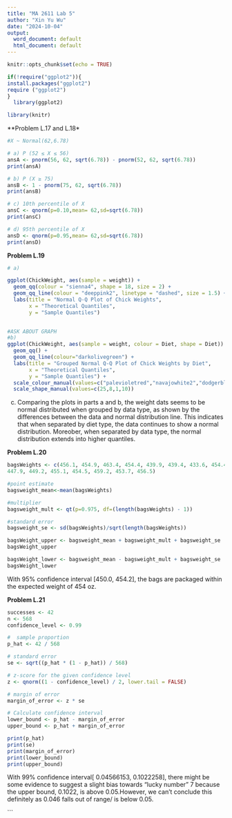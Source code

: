 ```yaml
---
title: "MA 2611 Lab 5"
author: "Xin Yu Wu"
date: "2024-10-04"
output:
  word_document: default
  html_document: default
---
```


```r
knitr::opts_chunk$set(echo = TRUE)

if(!require("ggplot2")){
install.packages("ggplot2")
require ("ggplot2")
}
  library(ggplot2)

library(knitr)
```

**Problem L.17 and L.18*

```r
#X ~ Normal(62,6.78)

# a) P (52 ≤ X ≤ 56)
ansA <- pnorm(56, 62, sqrt(6.78)) - pnorm(52, 62, sqrt(6.78))
print(ansA)

# b) P (X ≥ 75)
ansB <- 1 - pnorm(75, 62, sqrt(6.78))
print(ansB)

# c) 10th percentile of X
ansC <- qnorm(p=0.10,mean= 62,sd=sqrt(6.78))
print(ansC)

# d) 95th percentile of X
ansD <- qnorm(p=0.95,mean= 62,sd=sqrt(6.78))
print(ansD)

```
**Problem L.19**
```r
# a)

ggplot(ChickWeight, aes(sample = weight)) +
  geom_qq(colour = "sienna4", shape = 18, size = 2) +
  geom_qq_line(colour = "deeppink2", linetype = "dashed", size = 1.5) +
  labs(title = "Normal Q-Q Plot of Chick Weights", 
       x = "Theoretical Quantiles",
       y = "Sample Quantiles")
  


```
```r
#ASK ABOUT GRAPH 
#b)
ggplot(ChickWeight, aes(sample = weight, colour = Diet, shape = Diet)) +
  geom_qq() +
  geom_qq_line(colour="darkolivegreen") +
  labs(title = "Grouped Normal Q-Q Plot of Chick Weights by Diet", 
       x = "Theoretical Quantiles",
       y = "Sample Quantiles") + 
  scale_colour_manual(values=c("palevioletred","navajowhite2","dodgerblue","mediumspringgreen")) +
  scale_shape_manual(values=c(25,8,1,10))


```
c) Comparing the plots in parts a and b, the weight dats seems to be normal distributed when grouped by data type, as shown by the differences between the data and normal distribution line. This indicates that when separated by diet type, the data continues to show a normal distribution. Moreober, when separated by data type, the normal distribution extends into higher quantiles.

**Problem L.20**
```r

bagsWeights <- c(456.1, 454.9, 463.4, 454.4, 439.9, 439.4, 433.6, 454.4, 441.2, 451.7, 451.1, 454.1, 449.7, 450.1, 449.6, 449.8, 448.2, 451.5,
447.9, 449.2, 455.1, 454.5, 459.2, 453.7, 456.5)

#point estimate
bagsweight_mean<-mean(bagsWeights) 

#multiplier
bagsweight_mult <- qt(p=0.975, df=(length(bagsWeights) - 1))

#standard error
bagsweight_se <- sd(bagsWeights)/sqrt(length(bagsWeights))

bagsWeight_upper <- bagsweight_mean + bagsweight_mult + bagsweight_se
bagsWeight_upper

bagsWeight_lower <- bagsweight_mean - bagsweight_mult + bagsweight_se
bagsWeight_lower

```
With 95% confidence interval [450.0, 454.2], the bags are packaged within the expected weight of 454 oz. 

**Problem L.21**
```r

successes <- 42  
n <- 568          
confidence_level <- 0.99 

#  sample proportion
p_hat <- 42 / 568

# standard error
se <- sqrt((p_hat * (1 - p_hat)) / 568)

# z-score for the given confidence level
z <- qnorm((1 - confidence_level) / 2, lower.tail = FALSE)

# margin of error
margin_of_error <- z * se

# Calculate confidence interval
lower_bound <- p_hat - margin_of_error
upper_bound <- p_hat + margin_of_error

print(p_hat)
print(se)
print(margin_of_error)
print(lower_bound)
print(upper_bound)


```
With 99% confidence interval[ 0.04566153, 0.1022258], there might be some evidence to suggest a slight bias towards "lucky number" 7 because the upper bound, 0.1022, is above 0.05.However, we can't conclude this definitely as 0.046 falls out of range/ is below 0.05.


```


